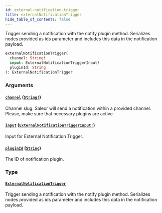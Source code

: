 ```yaml
---
id: external-notification-trigger
title: externalNotificationTrigger
hide_table_of_contents: false
---
```


Trigger sending a notification with the notify plugin method. Serializes nodes provided as ids parameter and includes this data in the notification payload.

```graphql
externalNotificationTrigger(
  channel: String!
  input: ExternalNotificationTriggerInput!
  pluginId: String
): ExternalNotificationTrigger
```

### Arguments

#### [`channel`](#) ([`String!`](../../../developer/api-reference/scalars/string))

Channel slug. Saleor will send a notification within a provided channel. Please, make sure that necessary plugins are active.

#### [`input`](#) ([`ExternalNotificationTriggerInput!`](../../../developer/api-reference/inputs/external-notification-trigger-input))

Input for External Notification Trigger.

#### [`pluginId`](#) ([`String`](../../../developer/api-reference/scalars/string))

The ID of notification plugin.

### Type

#### [`ExternalNotificationTrigger`](../../../developer/api-reference/objects/external-notification-trigger)

Trigger sending a notification with the notify plugin method. Serializes nodes provided as ids parameter and includes this data in the notification payload.
